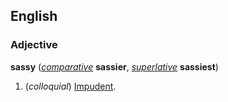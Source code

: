 ==English==
===Adjective===
'''sassy''' (''[[comparative]]'' '''sassier''', ''[[superlative]]'' '''sassiest''')

#(''colloquial'') [[Impudent]].